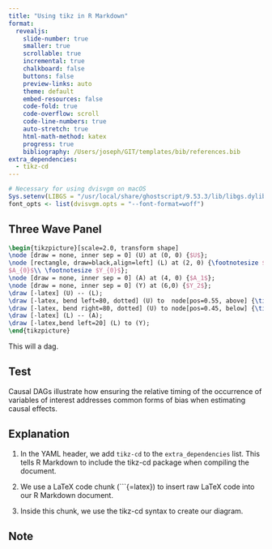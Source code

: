 ```yaml
---
title: "Using tikz in R Markdown"
format:
  revealjs: 
    slide-number: true
    smaller: true
    scrollable: true
    incremental: true
    chalkboard: false 
    buttons: false
    preview-links: auto
    theme: default
    embed-resources: false
    code-fold: true
    code-overflow: scroll
    code-line-numbers: true
    auto-stretch: true
    html-math-method: katex
    progress: true
    bibliography: /Users/joseph/GIT/templates/bib/references.bib
extra_dependencies:
  - tikz-cd
---
```



```r
# Necessary for using dvisvgm on macOS
Sys.setenv(LIBGS = "/usr/local/share/ghostscript/9.53.3/lib/libgs.dylib.9.53")
font_opts <- list(dvisvgm.opts = "--font-format=woff")
```


## Three Wave Panel

```tikz
\begin{tikzpicture}[scale=2.0, transform shape]
\node [draw = none, inner sep = 0] (U) at (0, 0) {$U$};
\node [rectangle, draw=black,align=left] (L) at (2, 0) {\footnotesize $L_{0}$\\\footnotesize
$A_{0}$\\ \footnotesize $Y_{0}$};
\node [draw = none, inner sep = 0] (A) at (4, 0) {$A_1$};
\node [draw = none, inner sep = 0] (Y) at (6,0) {$Y_2$};
\draw [-latex] (U) -- (L);
\draw [-latex, bend left=80, dotted] (U) to  node[pos=0.55, above] {\tiny orthogonal confounding}(A);
\draw [-latex, bend right=80, dotted] (U) to node[pos=0.45, below] {\tiny orthogonal confounding} (Y);
\draw [-latex] (L) -- (A);
\draw [-latex,bend left=20] (L) to (Y);
\end{tikzpicture}
```


This will a dag.

## Test

::: {#tbl-elementary-chronological-hyg}
```{=latex}
\terminologychronologicalhygeine
```
Causal DAGs illustrate how ensuring the relative timing of the occurrence of variables of interest addresses common forms of bias when estimating causal effects.
:::

## Explanation

1. In the YAML header, we add `tikz-cd` to the `extra_dependencies` list. This tells R Markdown to include the tikz-cd package when compiling the document.

2. We use a LaTeX code chunk (```{=latex}) to insert raw LaTeX code into our R Markdown document.

3. Inside this chunk, we use the tikz-cd syntax to create our diagram.

## Note



